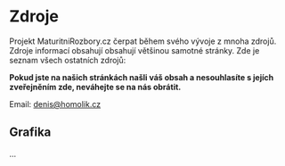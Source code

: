 # Zdroje

Projekt MaturitniRozbory.cz čerpat během svého vývoje z mnoha zdrojů. Zdroje informací
obsahují obsahují většinou samotné stránky. Zde je seznam všech ostatních zdrojů:

**Pokud jste na našich stránkách našli váš obsah a nesouhlasíte s jejích zveřejněním zde, neváhejte se na nás obrátit.**

Email: denis@homolik.cz

## Grafika

...
